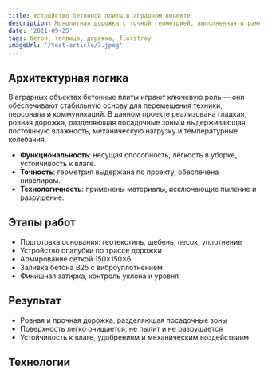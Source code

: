 ```yaml
---
title: Устройство бетонной плиты в аграрном объекте
description: Монолитная дорожка с точной геометрией, выполненная в рамках строительства тепличного комплекса
date: '2021-09-25'
tags: бетон, теплица, дорожка, florstroy
imageUrl: '/test-article/7.jpeg'
---
```


<Quote
  content="Бетонная дорожка — это не просто проход, а инженерный элемент, обеспечивающий чистоту, логистику и устойчивость конструкции."
  author="FlorStroy"
  cite="https://florstroy.ru/"
/>

## Архитектурная логика

В аграрных объектах бетонные плиты играют ключевую роль — они обеспечивают стабильную основу для перемещения техники, персонала и коммуникаций. В данном проекте реализована гладкая, ровная дорожка, разделяющая посадочные зоны и выдерживающая постоянную влажность, механическую нагрузку и температурные колебания.

- **Функциональность**: несущая способность, лёгкость в уборке, устойчивость к влаге.
- **Точность**: геометрия выдержана по проекту, обеспечена нивелиром.
- **Технологичность**: применены материалы, исключающие пыление и разрушение.

## Этапы работ

- Подготовка основания: геотекстиль, щебень, песок, уплотнение
- Устройство опалубки по трассе дорожки
- Армирование сеткой 150×150×6
- Заливка бетона B25 с виброуплотнением
- Финишная затирка, контроль уклона и уровня

<ArticleImage src="/test-article/7.jpeg" alt="Бетонная дорожка в тепличном комплексе" />

## Результат

- Ровная и прочная дорожка, разделяющая посадочные зоны
- Поверхность легко очищается, не пылит и не разрушается
- Устойчивость к влаге, удобрениям и механическим воздействиям

<Quote
  content="После заливки прошло более месяца — дорожка выдерживает тележки, воду и грязь без единой трещины."
  author="Технический специалист FlorStroy"
  cite="https://florstroy.ru/"
/>

## Технологии

<Code
  code="Бетон: B25 W6 F200  
Армирование: сетка 150×150×6  
Гидрофобизация: Ceresit CT10  
Оборудование: виброплита, нивелир, затирочные машины"
  language="text"
/>

